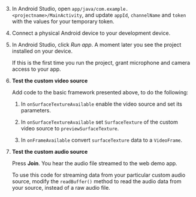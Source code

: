 <PlatformWrapper platform="android">

3. In Android Studio, open `app/java/com.example.<projectname>/MainActivity`, and update `appId`, `channelName` and `token` with the values for your temporary token.

1. Connect a physical Android device to your development device.

1. In Android Studio, click *Run app*. A moment later you see the project installed on your device.

    If this is the first time you run the project, grant microphone and camera access to your app.

1. **Test the custom video source**

    Add code to the basic framework presented above, to do the following:

    1. In `onSurfaceTextureAvailable` enable the video source and set its parameters.

    1. In `onSurfaceTextureAvailable` set `SurfaceTexture` of the custom video source to `previewSurfaceTexture`.

    1. In `onFrameAvailable` convert `surfaceTexture` data to a `VideoFrame`.

1. **Test the custom audio source**

    Press **Join**. You hear the audio file streamed to the web demo app. 

    To use this code for streaming data from your particular custom audio source, modify the `readBuffer()` method to read the audio data from your source, instead of a raw audio file.

</PlatformWrapper>
